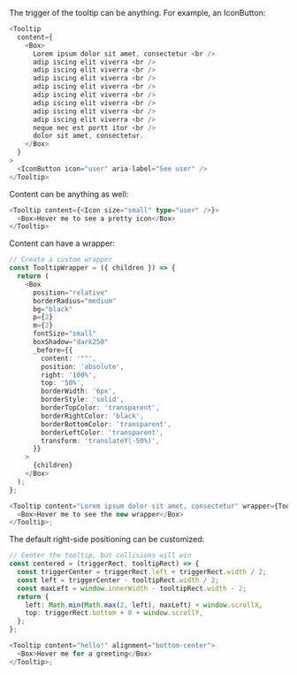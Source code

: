 The trigger of the tooltip can be anything. For example, an IconButton:

```typescript jsx
<Tooltip
  content={
    <Box>
      Lorem ipsum dolor sit amet, consectetur <br />
      adip iscing elit viverra <br />
      adip iscing elit viverra <br />
      adip iscing elit viverra <br />
      adip iscing elit viverra <br />
      adip iscing elit viverra <br />
      adip iscing elit viverra <br />
      adip iscing elit viverra <br />
      adip iscing elit viverra <br />
      neque nec est portt itor <br />
      dolor sit amet, consectetur.
    </Box>
  }
>
  <IconButton icon="user" aria-label="See user" />
</Tooltip>
```

Content can be anything as well:

```typescript jsx
<Tooltip content={<Icon size="small" type="user" />}>
  <Box>Hover me to see a pretty icon</Box>
</Tooltip>
```

Content can have a wrapper:

```typescript jsx
// Create a custom wrapper
const TooltipWrapper = ({ children }) => {
  return (
    <Box
      position="relative"
      borderRadius="medium"
      bg="black"
      p={2}
      m={2}
      fontSize="small"
      boxShadow="dark250"
      _before={{
        content: '""',
        position: 'absolute',
        right: '100%',
        top: '50%',
        borderWidth: '6px',
        borderStyle: 'solid',
        borderTopColor: 'transparent',
        borderRightColor: 'black',
        borderBottomColor: 'transparent',
        borderLeftColor: 'transparent',
        transform: 'translateY(-50%)',
      }}
    >
      {children}
    </Box>
  );
};

<Tooltip content="Lorem ipsum dolor sit amet, consectetur" wrapper={TooltipWrapper}>
  <Box>Hover me to see the new wrapper</Box>
</Tooltip>;
```

The default right-side positioning can be customized:

```typescript jsx
// Center the tooltip, but collisions will win
const centered = (triggerRect, tooltipRect) => {
  const triggerCenter = triggerRect.left + triggerRect.width / 2;
  const left = triggerCenter - tooltipRect.width / 2;
  const maxLeft = window.innerWidth - tooltipRect.width - 2;
  return {
    left: Math.min(Math.max(2, left), maxLeft) + window.scrollX,
    top: triggerRect.bottom + 8 + window.scrollY,
  };
};

<Tooltip content="hello!" alignment="bottom-center">
  <Box>Hover me for a greeting</Box>
</Tooltip>;
```
